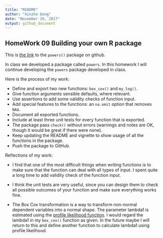 ```yaml
---
title: "README"
author: "Xinzhe Dong"
date: "November 26, 2017"
output: github_document
---
```


## HomeWork 09 Building your own R package

This is [the link](https://github.com/hannahdxz/powers) to the `powers()` package on github.

In class we developed a package called `powers`. In this homework I will continue developing the `powers` package developed in class.

Here is the process of my work:

* Define and export two new functions: `box_cox()` and `my_log()`. 
* Give function arguments sensible defaults, where relevant.
* Use assertions to add some validity checks of function input.
* Add special features to the functions: an `na.omit` option that removes `NA`s.
* Document all exported functions.
* Include at least three unit tests for every function that is exported.
* The package pass `check()` without errors (warnings and notes are OK, though it would be great if there were none).
* Keep updating the README and vignette to show usage of all the functions in the package.
* Push the package to GitHub.

Reflections of my work:

* I find that one of the most difficult things when writing functions is to make sure that the function can deal with all types of input. I spent quite a long time to add validity check of the function input.

* I think the unit tests are very useful, since you can design them to check all possible outcomes of your function and make sure everything works fine.

* The Box Cox transformation is a way to transform non-normal dependent variables into a normal shape. The parameter lambda1  is estimated using the [profile likelihood function](https://en.wikipedia.org/wiki/Profile_likelihood). I would regard the lambda1 in my `box_cox()` function as given. In the future maybe I will return to this and define another function to calculate lambda1 using profile likelihood.



